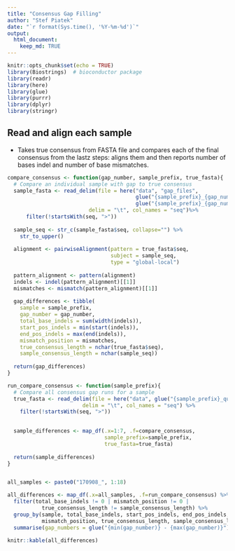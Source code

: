 ```yaml
---
title: "Consensus Gap Filling"
author: "Stef Piatek"
date: "`r format(Sys.time(), '%Y-%m-%d')`"
output: 
  html_document:
    keep_md: TRUE
---
```


```r
knitr::opts_chunk$set(echo = TRUE)
library(Biostrings)  # bioconductor package
library(readr)
library(here)
library(glue)
library(purrr)
library(dplyr)
library(stringr)

```

## Read and align each sample

- Takes true consensus from FASTA file and compares each of the final consensus from
  the lastz steps: aligns them and then reports number of bases indel and number 
  of base mismatches. 

```r

compare_consensus <- function(gap_number, sample_prefix, true_fasta){
  # Compare an individual sample with gap to true consensus
  sample_fasta <- read_delim(file = here("data", "gap_files", 
                                         glue("{sample_prefix}_{gap_number}"),
                                         glue("{sample_prefix}_{gap_number}_consensus2.fasta")), 
                          delim = "\t", col_names = "seq")%>%
      filter(!startsWith(seq, ">"))
  
  sample_seq <- str_c(sample_fasta$seq, collapse="") %>%
    str_to_upper()
  
  alignment <- pairwiseAlignment(pattern = true_fasta$seq, 
                                 subject = sample_seq,
                                 type = "global-local")
  
  pattern_alignment <- pattern(alignment)
  indels <- indel(pattern_alignment)[[1]]
  mismatches <- mismatch(pattern_alignment)[[1]]
  
  gap_differences <- tibble(
    sample = sample_prefix,
    gap_number = gap_number,
    total_base_indels = sum(width(indels)),
    start_pos_indels = min(start(indels)),
    end_pos_indels = max(end(indels)),
    mismatch_position = mismatches,
    true_consensus_length = nchar(true_fasta$seq),
    sample_consensus_length = nchar(sample_seq))
  
  return(gap_differences)
}

run_compare_consensus <- function(sample_prefix){
  # Compare all consensus gap runs for a sample
  true_fasta <- read_delim(file = here("data", glue("{sample_prefix}_quasi_consensus.fas")), 
                        delim = "\t", col_names = "seq") %>%
    filter(!startsWith(seq, ">"))

    
  sample_differences <- map_df(.x=1:7, .f=compare_consensus, 
                               sample_prefix=sample_prefix, 
                               true_fasta=true_fasta)
  
  return(sample_differences)
}


all_samples <- paste0("170908_", 1:18)

all_differences <- map_df(.x=all_samples, .f=run_compare_consensus) %>%
  filter(total_base_indels != 0 | mismatch_position != 0 |
           true_consensus_length != sample_consensus_length) %>%
  group_by(sample, total_base_indels, start_pos_indels, end_pos_indels, 
           mismatch_position, true_consensus_length, sample_consensus_length) %>%
  summarise(gap_numbers = glue("{min(gap_number)} - {max(gap_number)}"))

knitr::kable(all_differences)

```


